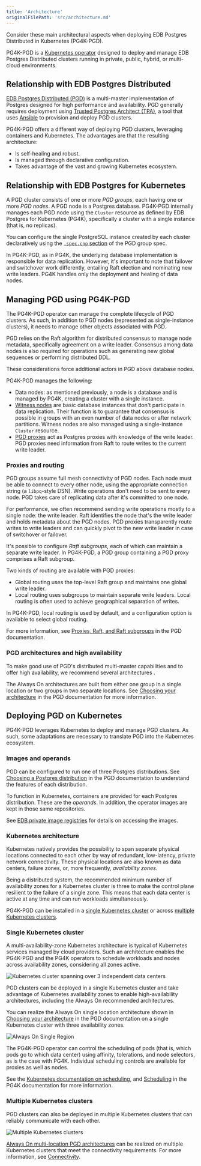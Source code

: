 ```yaml
---
title: 'Architecture'
originalFilePath: 'src/architecture.md'
---
```


Consider these main architectural aspects 
when deploying EDB Postgres Distributed in Kubernetes (PG4K-PGD).

PG4K-PGD is a
[Kubernetes operator](https://kubernetes.io/docs/concepts/extend-kubernetes/operator/)
designed to deploy and manage EDB Postgres Distributed clusters
running in private, public, hybrid, or multi-cloud environments.

## Relationship with EDB Postgres Distributed

[EDB Postgres Distributed (PGD)](/pgd/latest/)
is a multi-master implementation of Postgres designed for high performance and <!-- wokeignore:rule=master -->
availability.
PGD generally requires deployment using
[Trusted Postgres Architect (TPA)](https://www.enterprisedb.com/docs/pgd/latest/tpa/),
a tool that uses [Ansible](https://www.ansible.com) to provision and
deploy PGD clusters.

PG4K-PGD offers a different way of deploying PGD clusters, leveraging containers
and Kubernetes. The advantages are that the resulting architecture:

- Is self-healing and robust.
- Is managed through declarative configuration.
- Takes advantage of the vast and growing Kubernetes ecosystem.

## Relationship with EDB Postgres for Kubernetes

A PGD cluster consists of one or more *PGD groups*, each having one or more *PGD
nodes*. A PGD node is a Postgres database. PG4K-PGD internally
manages each PGD node using the `Cluster` resource as defined by EDB Postgres
for Kubernetes (PG4K), specifically a cluster with a single instance (that is, no
replicas).

You can configure the single PostgreSQL instance created by each cluster
declaratively using the
[`.spec.cnp` section](api_reference.md#CnpConfiguration)
of the PGD group spec.

In PG4K-PGD, as in PG4K, the underlying database implementation is responsible
for data replication. However, it's important to note that failover and
switchover work differently, entailing Raft election and nominating new
write leaders. PG4K handles only the deployment and healing of data nodes.

## Managing PGD using PG4K-PGD

The PG4K-PGD operator can manage the complete lifecycle of PGD clusters. As
such, in addition to PGD nodes (represented as single-instance clusters), it
needs to manage other objects associated with PGD.

PGD relies on the Raft algorithm for distributed consensus to manage node
metadata, specifically agreement on a write leader. Consensus among data
nodes is also required for operations such as generating new global sequences
or performing distributed DDL.

These considerations force additional actors in PGD above database nodes.

PG4K-PGD manages the following:

-   Data nodes: as mentioned previously, a node is a database and is managed
    by PG4K, creating a cluster with a single instance.
-   [Witness nodes](https://www.enterprisedb.com/docs/pgd/latest/nodes/#witness-nodes)
    are basic database instances that don't participate in data
    replication. Their function is to guarantee that consensus is possible in
    groups with an even number of data nodes or after network partitions. Witness
    nodes are also managed using a single-instance `Cluster` resource.
-   [PGD proxies](https://www.enterprisedb.com/docs/pgd/latest/routing/proxy/)
    act as Postgres proxies with knowledge of the write leader. PGD proxies need
    information from Raft to route writes to the current write leader.

### Proxies and routing

PGD groups assume full mesh connectivity of PGD nodes. Each node must be able to
connect to every other node, using the appropriate connection string (a
`libpq`-style DSN). Write operations don't need to be sent to every node. PGD 
takes care of replicating data after it's committed to one node.

For performance, we often recommend sending write operations mostly to a
single node: the write leader. Raft identifies the node that's the
write leader and holds metadata about the PGD nodes. PGD proxies
transparently route writes to write leaders and can quickly pivot to the new
write leader in case of switchover or failover.

It's possible to configure *Raft subgroups*, each of which can maintain a
separate write leader. In PG4K-PGD, a PGD group containing a PGD proxy
comprises a Raft subgroup.

Two kinds of routing are available with PGD proxies:

-   Global routing uses the top-level Raft group and maintains one global write
    leader.
-   Local routing uses subgroups to maintain separate write leaders. Local
    routing is often used to achieve geographical separation of writes.

In PG4K-PGD, local routing is used by default, and a configuration option is
available to select global routing.

For more information, see
[Proxies, Raft, and Raft subgroups](/pgd/latest/routing/raft/) in the PGD documentation.

### PGD architectures and high availability

To make good use of PGD's
distributed multi-master capabilities and to offer high availability, 
we recommend several architectures . <!-- wokeignore:rule=master -->

The Always On architectures are built from either one group in a single location
or two groups in two separate locations.
See
[Choosing your architecture](/pgd/latest/architectures/) in the PGD documentation
for more information.

## Deploying PGD on Kubernetes

PG4K-PGD leverages Kubernetes to deploy and manage PGD clusters. As such, some
adaptations are necessary to translate PGD into the Kubernetes ecosystem.

### Images and operands

PGD can be configured to run one of three Postgres distributions. See 
[Choosing a Postgres distribution](/pgd/latest/choosing_server/)
in the PGD documentation to understand the features of each distribution.

To function in Kubernetes, containers are provided for each Postgres
distribution. These are the *operands*.
In addition, the operator images are kept in those same repositories.

See [EDB private image registries](private_registries.md)
for details on accessing the images.

### Kubernetes architecture

Kubernetes natively provides the possibility to span separate physical locations
connected to each other by way of redundant, low-latency, private network
connectivity. These physical locations are also known as data centers, failure zones, or, 
more frequently, *availability zones*.

Being a distributed system, the recommended minimum number of availability zones
for a Kubernetes cluster is three to make the control plane
resilient to the failure of a single zone. This means that each data center is
active at any time and can run workloads simultaneously.

PG4K-PGD can be installed in a
[single Kubernetes cluster](#single-kubernetes-cluster)
or across
[multiple Kubernetes clusters](#multiple-kubernetes-clusters).

### Single Kubernetes cluster

A multi-availability-zone Kubernetes architecture is typical of Kubernetes
services managed by cloud providers. Such an architecture enables the PG4K-PGD
and the PG4K operators to schedule workloads and nodes across availability
zones, considering all zones active.

![Kubernetes cluster spanning over 3 independent data centers](./images/k8s-architecture-3-az.png)

PGD clusters can be deployed in a single Kubernetes cluster and take advantage
of Kubernetes availability zones to enable high-availability architectures,
including the Always On recommended architectures.

You can realize the Always On single location architecture shown in
[Choosing your architecture](/pgd/latest/architectures/) in the PGD documentation on
a single Kubernetes cluster with three availability zones.

![Always On Single Region](./images/always_on_1x3_updated.png)

The PG4K-PGD operator can control the scheduling of pods (that is, which pods go
to which data center) using affinity, tolerations, and node selectors, as is the
case with PG4K. Individual scheduling controls are available for proxies as well
as nodes.

See the
[Kubernetes documentation on scheduling](https://kubernetes.io/docs/concepts/scheduling-eviction/),
and [Scheduling](/postgres_for_kubernetes/latest/scheduling/) in the PG4K documentation
for more information.

### Multiple Kubernetes clusters

PGD clusters can also be deployed in multiple Kubernetes clusters that can
reliably communicate with each other.

![Multiple Kubernetes clusters](./images/k8s-architecture-multi.png)

[Always On multi-location PGD architectures](/pgd/latest/architectures/)
can be realized on multiple Kubernetes clusters that meet the connectivity
requirements.
For more information, see [Connectivity](connectivity.md).